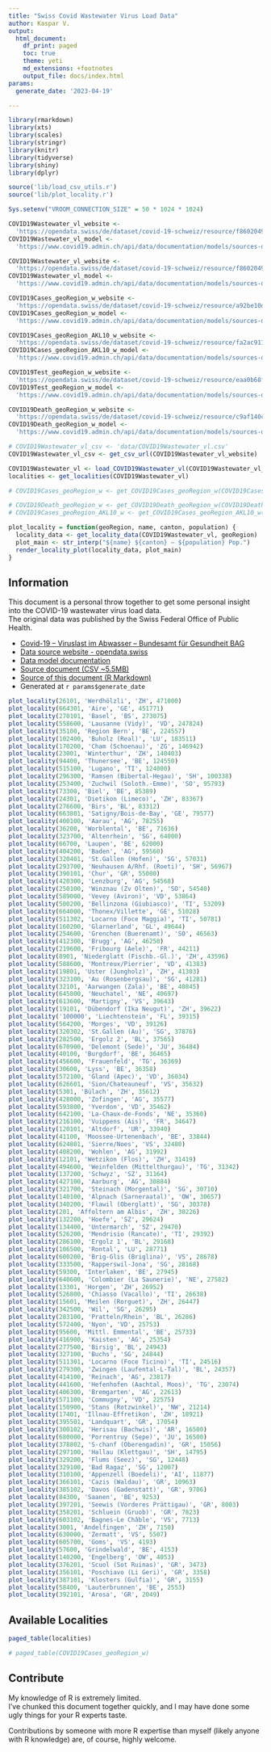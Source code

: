 ```yaml
---
title: "Swiss Covid Wastewater Virus Load Data"
author: Kaspar V.
output:
  html_document:
    df_print: paged
    toc: true
    theme: yeti
    md_extensions: +footnotes
    output_file: docs/index.html
params:
  generate_date: '2023-04-19'

---
```



```r
library(rmarkdown)
library(xts)
library(scales)
library(stringr)
library(knitr)
library(tidyverse)
library(shiny)
library(dplyr)

source('lib/load_csv_utils.r')
source('lib/plot_locality.r')

Sys.setenv("VROOM_CONNECTION_SIZE" = 50 * 1024 * 1024)

COVID19Wastewater_vl_website <-
  'https://opendata.swiss/de/dataset/covid-19-schweiz/resource/f8602049-4f86-4f02-a957-10791642283a'
COVID19Wastewater_vl_model <-
  'https://www.covid19.admin.ch/api/data/documentation/models/sources-definitions-wastewaterdailyviralloaddata.md'

COVID19Wastewater_vl_website <-
  'https://opendata.swiss/de/dataset/covid-19-schweiz/resource/f8602049-4f86-4f02-a957-10791642283a'
COVID19Wastewater_vl_model <-
  'https://www.covid19.admin.ch/api/data/documentation/models/sources-definitions-wastewaterdailyviralloaddata.md'

COVID19Cases_geoRegion_w_website <-
  'https://opendata.swiss/de/dataset/covid-19-schweiz/resource/a92be10d-5e2b-4956-9106-cc27bdf44928'
COVID19Cases_geoRegion_w_model <-
  'https://www.covid19.admin.ch/api/data/documentation/models/sources-definitions-weeklyincomingdata.md'

COVID19Cases_geoRegion_AKL10_w_website <-
  'https://opendata.swiss/de/dataset/covid-19-schweiz/resource/fa2ac911-a3da-4193-b21b-70d4e9b3f0fe'
COVID19Cases_geoRegion_AKL10_w_model <-
  'https://www.covid19.admin.ch/api/data/documentation/models/sources-definitions-weeklyincomingdata.md'

COVID19Test_geoRegion_w_website <-
  'https://opendata.swiss/de/dataset/covid-19-schweiz/resource/eaa0b68f-a269-4bb6-9d0d-0a9492f4639c'
COVID19Test_geoRegion_w_model <-
  'https://www.covid19.admin.ch/api/data/documentation/models/sources-definitions-weeklyincomingdata.md'

COVID19Death_geoRegion_w_website <-
  'https://opendata.swiss/de/dataset/covid-19-schweiz/resource/c9af140c-793a-4d91-bf75-121fee2440ae'
COVID19Death_geoRegion_w_model <-
  'https://www.covid19.admin.ch/api/data/documentation/models/sources-definitions-weeklyincomingdata.md'

```

```r

# COVID19Wastewater_vl_csv <- 'data/COVID19Wastewater_vl.csv'
COVID19Wastewater_vl_csv <- get_csv_url(COVID19Wastewater_vl_website)

COVID19Wastewater_vl <- load_COVID19Wastewater_vl(COVID19Wastewater_vl_csv)
localities <- get_localities(COVID19Wastewater_vl)

# COVID19Cases_geoRegion_w <- get_COVID19Cases_geoRegion_w(COVID19Cases_geoRegion_w_website)

# COVID19Death_geoRegion_w <- get_COVID19Death_geoRegion_w(COVID19Death_geoRegion_w_website)
# COVID19Cases_geoRegion_AKL10_w <- get_COVID19Cases_geoRegion_AKL10_w(COVID19Cases_geoRegion_AKL10_w_website)

```


```r
plot_locality = function(geoRegion, name, canton, population) {
  locality_data <- get_locality_data(COVID19Wastewater_vl, geoRegion)
  plot_main <- str_interp("${name} ${canton} – ${population} Pop.")
  render_locality_plot(locality_data, plot_main)
}
```

## Information

This document is a personal throw together to get some personal insight into the COVID-19 wastewater virus load data.  
The original data was published by the Swiss Federal Office of Public Health.

- [Covid-⁠19 – Viruslast im Abwasser – Bundesamt für Gesundheit BAG](https://www.covid19.admin.ch/de/epidemiologic/waste-water)
- [Data source website - opendata.swiss](`r COVID19Wastewater_vl_website`)  
- [Data model documentation](`r COVID19Wastewater_vl_model`)
- [Source document (CSV ~5.5MB)](`r COVID19Wastewater_vl_csv`)
- [Source of this document (R Markdown)](https://github.com/casaper/swiss_wastewater_covid_virus_load/blob/main/wastewater.Rmd)
- Generated at `r params$generate_date`

```r
plot_locality(26101, 'Werdhölzli', 'ZH', 471000)
plot_locality(664301, 'Aire', 'GE', 451771)
plot_locality(270101, 'Basel', 'BS', 273075)
plot_locality(558600, 'Lausanne (Vidy)', 'VD', 247824)
plot_locality(35100, 'Region Bern', 'BE', 224557)
plot_locality(102400, 'Buholz (Real)', 'LU', 183511)
plot_locality(170200, 'Cham (Schoenau)', 'ZG', 146942)
plot_locality(23001, 'Winterthur', 'ZH', 140403)
plot_locality(94400, 'Thunersee', 'BE', 124550)
plot_locality(515100, 'Lugano', 'TI', 124000)
plot_locality(296300, 'Ramsen (Bibertal-Hegau)', 'SH', 100338)
plot_locality(253400, 'Zuchwil (Soloth.-Emme)', 'SO', 95793)
plot_locality(73300, 'Biel', 'BE', 85389)
plot_locality(24301, 'Dietikon (Limeco)', 'ZH', 83367)
plot_locality(276600, 'Birs', 'BL', 83312)
plot_locality(663801, 'Satigny/Bois-de-Bay', 'GE', 79577)
plot_locality(400100, 'Aarau', 'AG', 78255)
plot_locality(36200, 'Worblental', 'BE', 71636)
plot_locality(323700, 'Altenrhein', 'SG', 64000)
plot_locality(66700, 'Laupen', 'BE', 62000)
plot_locality(404200, 'Baden', 'AG', 59560)
plot_locality(320401, 'St.Gallen (Hofen)', 'SG', 57031)
plot_locality(293700, 'Neuhausen A/Rhf. (Roeti)', 'SH', 56967)
plot_locality(390101, 'Chur', 'GR', 55000)
plot_locality(420300, 'Lenzburg', 'AG', 54568)
plot_locality(250100, 'Winznau (Zv Olten)', 'SO', 54540)
plot_locality(589000, 'Vevey (Aviron)', 'VD', 53864)
plot_locality(500200, 'Bellinzona (Giubiasco)', 'TI', 53209)
plot_locality(664000, 'Thonex/Villette', 'GE', 51028)
plot_locality(511302, 'Locarno (Foce Maggia)', 'TI', 50781)
plot_locality(160200, 'Glarnerland', 'GL', 49644)
plot_locality(254600, 'Grenchen (Buerenamt)', 'SO', 46563)
plot_locality(412300, 'Brugg', 'AG', 46250)
plot_locality(219600, 'Fribourg (Aele)', 'FR', 44211)
plot_locality(8901, 'Niederglatt (Fischb.-Gl.)', 'ZH', 43596)
plot_locality(588600, 'Montreux/Pierrier', 'VD', 41383)
plot_locality(19801, 'Uster (Jungholz)', 'ZH', 41303)
plot_locality(323100, 'Au (Rosenbergsau)', 'SG', 41281)
plot_locality(32101, 'Aarwangen (Zala)', 'BE', 40845)
plot_locality(645800, 'Neuchatel', 'NE', 40697)
plot_locality(613600, 'Martigny', 'VS', 39643)
plot_locality(19101, 'Dübendorf (Ika Neugut)', 'ZH', 39622)
plot_locality('100000', 'Liechtenstein', 'FL', 39315)
plot_locality(564200, 'Morges', 'VD', 39126)
plot_locality(320302, 'St.Gallen (Au)', 'SG', 37876)
plot_locality(282500, 'Ergolz 2', 'BL', 37565)
plot_locality(670900, 'Delemont (Sede)', 'JU', 36484)
plot_locality(40100, 'Burgdorf', 'BE', 36465)
plot_locality(456600, 'Frauenfeld', 'TG', 36369)
plot_locality(30600, 'Lyss', 'BE', 36358)
plot_locality(572100, 'Gland (Apec)', 'VD', 36034)
plot_locality(626601, 'Sion/Chateauneuf', 'VS', 35632)
plot_locality(5301, 'Bülach', 'ZH', 35612)
plot_locality(428000, 'Zofingen', 'AG', 35577)
plot_locality(593800, 'Yverdon', 'VD', 35462)
plot_locality(642100, 'La-Chaux-de-Fonds', 'NE', 35360)
plot_locality(216100, 'Vuippens (Ais)', 'FR', 34647)
plot_locality(120101, 'Altdorf', 'UR', 33940)
plot_locality(41100, 'Moossee-Urtenenbach', 'BE', 33844)
plot_locality(624801, 'Sierre/Noes', 'VS', 32480)
plot_locality(408200, 'Wohlen', 'AG', 31992)
plot_locality(12101, 'Wetzikon (Flos)', 'ZH', 31419)
plot_locality(494600, 'Weinfelden (Mittelthurgau)', 'TG', 31342)
plot_locality(137200, 'Schwyz', 'SZ', 31164)
plot_locality(427100, 'Aarburg', 'AG', 30884)
plot_locality(321700, 'Steinach (Morgental)', 'SG', 30710)
plot_locality(140100, 'Alpnach (Sarneraatal)', 'OW', 30657)
plot_locality(340200, 'Flawil (Oberglatt)', 'SG', 30378)
plot_locality(201, 'Affoltern am Albis', 'ZH', 30226)
plot_locality(132200, 'Hoefe', 'SZ', 29624)
plot_locality(134400, 'Untermarch', 'SZ', 29470)
plot_locality(526200, 'Mendrisio (Rancate)', 'TI', 29392)
plot_locality(286100, 'Ergolz 1', 'BL', 29168)
plot_locality(106500, 'Rontal', 'LU', 28771)
plot_locality(600200, 'Brig-Glis (Briglina)', 'VS', 28678)
plot_locality(333500, 'Rapperswil-Jona', 'SG', 28168)
plot_locality(59300, 'Interlaken', 'BE', 27945)
plot_locality(640600, 'Colombier (La Saunerie)', 'NE', 27582)
plot_locality(13301, 'Horgen', 'ZH', 26952)
plot_locality(526800, 'Chiasso (Vacallo)', 'TI', 26638)
plot_locality(15601, 'Meilen (Rorguet)', 'ZH', 26447)
plot_locality(342500, 'Wil', 'SG', 26295)
plot_locality(283100, 'Pratteln/Rhein', 'BL', 26286)
plot_locality(572400, 'Nyon', 'VD', 25753)
plot_locality(95600, 'Mittl. Emmental', 'BE', 25733)
plot_locality(416900, 'Kaisten', 'AG', 25354)
plot_locality(277500, 'Birsig', 'BL', 24943)
plot_locality(327100, 'Buchs', 'SG', 24844)
plot_locality(511301, 'Locarno (Foce Ticino)', 'TI', 24516)
plot_locality(279300, 'Zwingen (Laufental-L-Tal)', 'BL', 24357)
plot_locality(414100, 'Reinach', 'AG', 23817)
plot_locality(441600, 'Hefenhofen (Aachtal, Moos)', 'TG', 23074)
plot_locality(406300, 'Bremgarten', 'AG', 22613)
plot_locality(571100, 'Commugny', 'VD', 22575)
plot_locality(150900, 'Stans (Rotzwinkel)', 'NW', 21214)
plot_locality(17401, 'Illnau-Effretikon', 'ZH', 18921)
plot_locality(395501, 'Landquart', 'GR', 17054)
plot_locality(300102, 'Herisau (Bachwis)', 'AR', 16500)
plot_locality(680000, 'Porrentruy (Sepe)', 'JU', 16500)
plot_locality(378802, 'S-chanf (Oberengadin)', 'GR', 15056)
plot_locality(297100, 'Hallau (Klettgau)', 'SH', 14795)
plot_locality(329200, 'Flums (Seez)', 'SG', 12448)
plot_locality(329100, 'Bad Ragaz', 'SG', 12007)
plot_locality(310100, 'Appenzell (Boedeli)', 'AI', 11877)
plot_locality(366101, 'Cazis (Waldau)', 'GR', 10963)
plot_locality(385102, 'Davos (Gadenstatt)', 'GR', 9706)
plot_locality(84300, 'Saanen', 'BE', 9253)
plot_locality(397201, 'Seewis (Vorderes Prättigau)', 'GR', 8003)
plot_locality(358201, 'Schluein (Gruob)', 'GR', 7823)
plot_locality(603102, 'Bagnes-Le Châble', 'VS', 7713)
plot_locality(3001, 'Andelfingen', 'ZH', 7150)
plot_locality(630000, 'Zermatt', 'VS', 5507)
plot_locality(605700, 'Goms', 'VS', 4193)
plot_locality(57600, 'Grindelwald', 'BE', 4153)
plot_locality(140200, 'Engelberg', 'OW', 4053)
plot_locality(376201, 'Scuol (Sot Ruinas)', 'GR', 3473)
plot_locality(356101, 'Poschiavo (Li Geri)', 'GR', 3358)
plot_locality(387101, 'Klosters (Gulfia)', 'GR', 3155)
plot_locality(58400, 'Lauterbrunnen', 'BE', 2553)
plot_locality(392101, 'Arosa', 'GR', 2049)
```

## Available Localities

```r
paged_table(localities)
```

```r
# paged_table(COVID19Cases_geoRegion_w)
```

## Contribute

My knowledge of R is extremely limited.  
I've chunked this document together quickly, and I may have done some ugly things for your R experts taste.

Contributions by someone with more R expertise than myself (likely anyone with R knowledge) are, of course, highly welcome.
